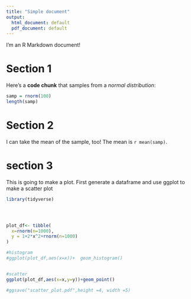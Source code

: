 ```yaml
---
title: "Simple document"
output:
  html_document: default
  pdf_document: default
---
```


I'm an R Markdown document! 

# Section 1

Here's a **code chunk** that samples from 
a _normal distribution_:

```r
samp = rnorm(100)
length(samp)
```

# Section 2

I can take the mean of the sample, too!
The mean is `r mean(samp)`.

# section 3

This is going to make a plot. First generate a dataframe and use ggplot to make a scatter plot

```r
library(tidyverse)




plot_df<- tibble(
  x=rnorm(n=1000),
  y = 1+2*x^2+rnorm(n=1000)
)

#histogram
#ggplot(plot_df,aes(x=x))+  geom_histogram()


#scatter
ggplot(plot_df,aes(x=x,y=y))+geom_point()

#ggsave("scatter_plot.pdf",height =4, width =5)




```




